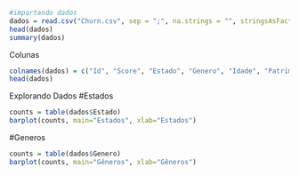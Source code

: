 ```{r}
#importando dados
dados = read.csv("Churn.csv", sep = ";", na.strings = "", stringsAsFactors = T)
head(dados)
summary(dados)
```

Colunas
```{r}
colnames(dados) = c("Id", "Score", "Estado", "Genero", "Idade", "Patrimonio", "Saldo", "Produtos", "TemCartCredito", "Ativo", "Salario", "Saiu")
head(dados)
```

Explorando Dados
#Estados
```{r}
counts = table(dados$Estado)
barplot(counts, main="Estados", xlab="Estados")
```
#Generos
```{r}
counts = table(dados$Genero)
barplot(counts, main="Gêneros", xlab="Gêneros")
```
